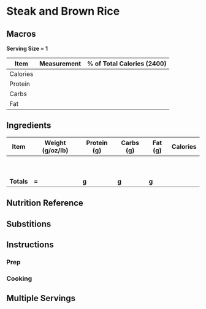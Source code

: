 # Steak and Brown Rice 

## Macros

**Serving Size = 1**

| Item | Measurement | % of Total Calories (2400) |
| ----------- | ----------- | ----------- |
| Calories |  |  |
| Protein |  |  |
| Carbs |  |  |
| Fat |  |  |

## Ingredients

| Item | Weight (g/oz/lb) | Protein (g) | Carbs (g) | Fat (g) | Calories |
| ----------- | ----------- | ----------- |	----------- | ----------- | ----------- |
|  |  |  |  |  |  |
|  |  |  |  |  |  |
|  |  |  |  |  |  |
|  |  |  |  |  |  |
|  |  |  |  |  |  |
|  |  |  |  |  |  |
|  |  |  |  |  |  |
|  |  |  |  |  |  |
|  |  |  |  |  |  |
| **Totals** | **=**  | **g** | **g** | **g** |  |

## Nutrition Reference

## Substitions

## Instructions

### Prep

### Cooking

## Multiple Servings